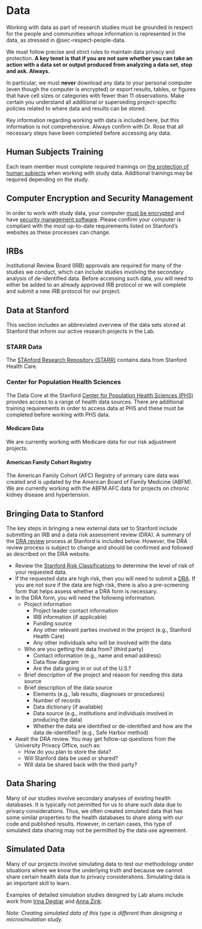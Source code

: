 # Data {#sec-data}

Working with data as part of research studies must be grounded in respect for the people and communities whose information is represented in the data, as stressed in @sec-respect-people-data.

We must follow precise and strict rules to maintain data privacy and protection. **A key tenet is that if you are not sure whether you can take an action with a data set or output produced from analyzing a data set, stop and ask. Always.**

In particular, we must **never** download any data to your personal computer (even though the computer is encrypted) or export results, tables, or figures that have cell sizes or categories with fewer than 11 observations. Make certain you understand all additional or superseding project-specific policies related to where data and results can be stored.

Key information regarding working with data is included here, but this information is not comprehensive. Always confirm with Dr. Rose that all necessary steps have been completed before accessing any data.

## Human Subjects Training

Each team member must complete required trainings on [the protection of human subjects](https://researchcompliance.stanford.edu/panels/hs/for-all-researchers/training/citi) when working with study data. Additional trainings may be required depending on the study.

## Computer Encryption and Security Management

In order to work with study data, your computer [must be encrypted](https://uit.stanford.edu/service/encryption/wholedisk) and have [security management software](https://uit.stanford.edu/service/bigfix). Please confirm your computer is compliant with the most up-to-date requirements listed on Stanford's websites as these processes can change.

## IRBs

Institutional Review Board (IRB) approvals are required for many of the studies we conduct, which can include studies involving the secondary analysis of de-identified data. Before accessing such data, you will need to either be added to an already approved IRB protocol or we will complete and submit a new IRB protocol for our project.

## Data at Stanford

This section includes an abbreviated overview of the data sets stored at Stanford that inform our active research projects in the Lab. 

### STARR Data
The [STAnford Research Repository (STARR)](https://med.stanford.edu/starr-tools.html) contains data from Stanford Health Care. 

### Center for Population Health Sciences

The Data Core at the Stanford  [Center for Population Health Sciences (PHS)](https://med.stanford.edu/phs.html) provides access to a range of health data sources. There are additional training requirements in order to access data at PHS and these must be completed before working with PHS data.

#### Medicare Data {.unnumbered}

We are currently working with Medicare data for our risk adjustment projects.

#### American Family Cohort Registry {.unnumbered}

The American Family Cohort (AFC) Registry of primary care data was created and is updated by the American Board of Family Medicine (ABFM). We are currently working with the ABFM AFC data for projects on chronic kidney disease and hypertension.

## Bringing Data to Stanford

The key steps in bringing a new external data set to Stanford include submitting an IRB and a data risk assessment review (DRA). A summary of the [DRA review](https://uit.stanford.edu/security/dra) process at Stanford is included below. However, the DRA review process is subject to change and should be confirmed and followed as described on the DRA website.

-   Review the [Stanford Risk Classifications](https://uit.stanford.edu/guide/riskclassifications) to determine the level of risk of your requested data.
-   If the requested data are high risk, then you will need to submit a [DRA](https://uit.stanford.edu/security/dra). If you are not sure if the data are high risk, there is also a pre-screening form that helps assess whether a DRA form is necessary.
-   In the DRA form, you will need the following information:
    -   Project information
        -   Project leader contact information
        -   IRB information (if applicable)
        -   Funding source
        -   Any other relevant parties involved in the project (e.g., Stanford Health Care)
        -   Any other individuals who will be involved with the data
    -   Who are you getting the data from? (third party)
        -   Contact information (e.g., name and email address)
        -   Data flow diagram
        -   Are the data going in or out of the U.S.?
    -   Brief description of the project and reason for needing this data source
    -   Brief description of the data source
        -   Elements (e.g., lab results, diagnoses or procedures)
        -   Number of records
        -   Data dictionary (if available)
        -   Data source (e.g., institutions and individuals involved in producing the data)
        -   Whether the data are identified or de-identified and how are the data de-identified? (e.g., Safe Harbor method)
-   Await the DRA review. You may get follow-up questions from the University Privacy Office, such as:
    -   How do you plan to store the data?
    -   Will Stanford data be used or shared?
    -   Will data be shared back with the third party?

## Data Sharing

Many of our studies involve secondary analyses of existing health databases. It is typically not permitted for us to share such data due to privacy considerations. Thus, we often created simulated data that has some similar properties to the health databases to share along with our code and published results. However, in certain cases, this type of simulated data sharing may not be permitted by the data use agreement.

## Simulated Data

Many of our projects involve simulating data to test our methodology under situations where we know the underlying truth and because we cannot share certain health data due to privacy considerations. Simulating data is an important skill to learn.

Examples of detailed simulation studies designed by Lab alums include work from [Irina Degtiar](https://onlinelibrary.wiley.com/doi/10.1111/biom.13863) and [Anna Zink](https://onlinelibrary.wiley.com/doi/10.1111/biom.13206).

*Note: Creating simulated data of this type is different than designing a microsimulation study.*
